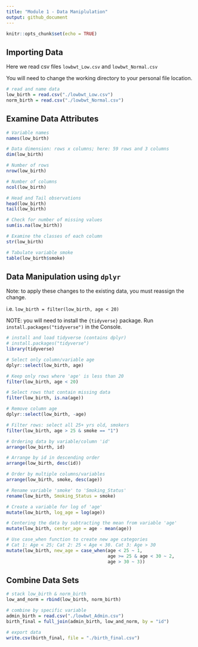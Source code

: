 ```yaml
---
title: "Module 1 - Data Maniplulation"
output: github_document
---
```

```r
knitr::opts_chunk$set(echo = TRUE)
```
## Importing Data

Here we read csv files `lowbwt_Low.csv` and `lowbwt_Normal.csv`

You will need to change the working directory to your personal file location.

```r
# read and name data
low_birth = read.csv("./lowbwt_Low.csv")
norm_birth = read.csv("./lowbwt_Normal.csv")
```


## Examine Data Attributes

```r
# Variable names
names(low_birth)    

# Data dimension: rows x columns; here: 59 rows and 3 columns
dim(low_birth)

# Number of rows
nrow(low_birth)

# Number of columns
ncol(low_birth)

# Head and Tail observations
head(low_birth)
tail(low_birth)

# Check for number of missing values
sum(is.na(low_birth))

# Examine the classes of each column
str(low_birth)

# Tabulate variable smoke
table(low_birth$smoke)
```

## Data Manipulation using `dplyr`

Note: to apply these changes to the existing data, you must reassign the change.

i.e. `low_birth = filter(low_birth, age < 20)`

NOTE: you will need to install the `{tidyverse}` package.  Run `install.packages("tidyverse")` in the Console.

```r
# install and load tidyverse (contains dplyr)
# install.packages("tidyverse")
library(tidyverse)

# Select only column/variable age
dplyr::select(low_birth, age)

# Keep only rows where 'age' is less than 20 
filter(low_birth, age < 20)

# Select rows that contain missing data
filter(low_birth, is.na(age))

# Remove column age 
dplyr::select(low_birth, -age)

# Filter rows: select all 25+ yrs old, smokers
filter(low_birth, age > 25 & smoke == "1") 

# Ordering data by variable/column 'id'
arrange(low_birth, id)

# Arrange by id in descending order
arrange(low_birth, desc(id))

# Order by multiple columns/variables
arrange(low_birth, smoke, desc(age))

# Rename variable 'smoke' to 'Smoking_Status' 
rename(low_birth, Smoking_Status = smoke)

# Create a variable for log of 'age'
mutate(low_birth, log_age = log(age))

# Centering the data by subtracting the mean from variable 'age'
mutate(low_birth, center_age = age - mean(age))

# Use case_when function to create new age categories
# Cat 1: Age < 25; Cat 2: 25 < Age < 30. Cat 3: Age > 30
mutate(low_birth, new_age = case_when(age < 25 ~ 1,
                                      age >= 25 & age < 30 ~ 2,
                                      age > 30 ~ 3))

```

## Combine Data Sets

```r
# stack low_birth & norm_birth
low_and_norm = rbind(low_birth, norm_birth)

# combine by specific variable
admin_birth = read.csv("./lowbwt_Admin.csv")
birth_final = full_join(admin_birth, low_and_norm, by = "id")

# export data 
write.csv(birth_final, file = "./birth_final.csv")
```

